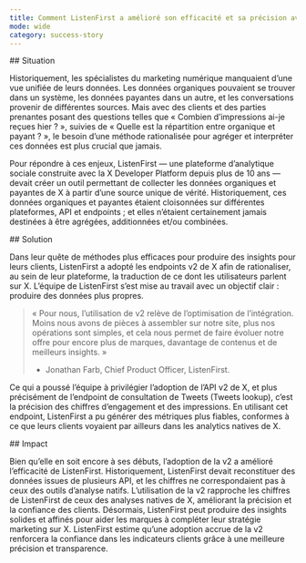 ```yaml
---
title: Comment ListenFirst a amélioré son efficacité et sa précision avec l’API v2
mode: wide
category: success-story
---
```


<div id="situation">
  ## Situation
</div>

Historiquement, les spécialistes du marketing numérique manquaient d’une vue unifiée de leurs données. Les données organiques pouvaient se trouver dans un système, les données payantes dans un autre, et les conversations provenir de différentes sources. Mais avec des clients et des parties prenantes posant des questions telles que « Combien d’impressions ai-je reçues hier ? », suivies de « Quelle est la répartition entre organique et payant ? », le besoin d’une méthode rationalisée pour agréger et interpréter ces données est plus crucial que jamais.

Pour répondre à ces enjeux, ListenFirst — une plateforme d’analytique sociale construite avec la X Developer Platform depuis plus de 10 ans — devait créer un outil permettant de collecter les données organiques et payantes de X à partir d’une source unique de vérité. Historiquement, ces données organiques et payantes étaient cloisonnées sur différentes plateformes, API et endpoints ; et elles n’étaient certainement jamais destinées à être agrégées, additionnées et/ou combinées.

<div id="solution">
  ## Solution
</div>

Dans leur quête de méthodes plus efficaces pour produire des insights pour leurs clients, ListenFirst a adopté les endpoints v2 de X afin de rationaliser, au sein de leur plateforme, la traduction de ce dont les utilisateurs parlent sur X. L’équipe de ListenFirst s’est mise au travail avec un objectif clair : produire des données plus propres.

> « Pour nous, l’utilisation de v2 relève de l’optimisation de l’intégration. Moins nous avons de pièces à assembler sur notre site, plus nos opérations sont simples, et cela nous permet de faire évoluer notre offre pour encore plus de marques, davantage de contenus et de meilleurs insights. »
> 
> - Jonathan Farb, Chief Product Officer, ListenFirst.

Ce qui a poussé l’équipe à privilégier l’adoption de l’API v2 de X, et plus précisément de l’endpoint de consultation de Tweets (Tweets lookup), c’est la précision des chiffres d’engagement et des impressions. En utilisant cet endpoint, ListenFirst a pu générer des métriques plus fiables, conformes à ce que leurs clients voyaient par ailleurs dans les analytics natives de X.

<div id="impact">
  ## Impact
</div>

Bien qu’elle en soit encore à ses débuts, l’adoption de la v2 a amélioré l’efficacité de ListenFirst. Historiquement, ListenFirst devait reconstituer des données issues de plusieurs API, et les chiffres ne correspondaient pas à ceux des outils d’analyse natifs. L’utilisation de la v2 rapproche les chiffres de ListenFirst de ceux des analyses natives de X, améliorant la précision et la confiance des clients. Désormais, ListenFirst peut produire des insights solides et affinés pour aider les marques à compléter leur stratégie marketing sur X. ListenFirst estime qu’une adoption accrue de la v2 renforcera la confiance dans les indicateurs clients grâce à une meilleure précision et transparence.